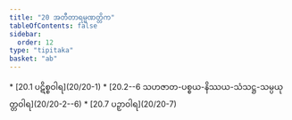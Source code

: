 ```yaml
---
title: "20 အတီတာရမ္မဏတ္တိက"
tableOfContents: false
sidebar:
  order: 12
type: "tipitaka"
basket: "ab"
---
```



<DynamicBreadcrumb />



<TableOfContents>
* [20.1 ပဋိစ္စဝါရ](20/20-1)
* [20.2--6 သဟဇာတ-ပစ္စယ-နိဿယ-သံသဋ္ဌ-သမ္ပယုတ္တဝါရ](20/20-2--6)
* [20.7 ပဉှာဝါရ](20/20-7)
</TableOfContents>